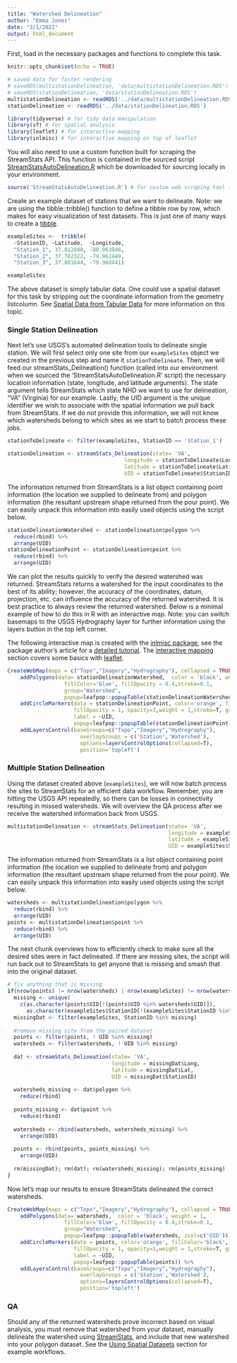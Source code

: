 ```yaml
---
title: "Watershed Delineation"
author: "Emma Jones"
date: "3/1/2022"
output: html_document
---
```


First, load in the necessary packages and functions to complete this task. 

```r
knitr::opts_chunk$set(echo = TRUE)

# saved data for faster rendering
# saveRDS(multistationDelineation, 'data/multistationDelineation.RDS')
# saveRDS(stationDelineation, 'data/stationDelineation.RDS')
multistationDelineation <- readRDS('../data/multistationDelineation.RDS')
stationDelineation <- readRDS('../data/stationDelineation.RDS')
```

```r
library(tidyverse) # for tidy data manipulation
library(sf) # for spatial analysis
library(leaflet) # for interactive mapping
library(inlmisc) # for interactive mapping on top of leaflet
```

You will also need to use a custom function built for scraping the StreamStats API. This function is contained in the sourced script [StreamStatsAutoDelineation.R](https://github.com/EmmaVJones/DEQprojects/blob/main/functions/StreamStatsAutoDelineation.R){target="_blank"} which be downloaded for sourcing locally in your environment.

```r
source('StreamStatsAutoDelineation.R') # for custom web scraping tool to hit USGS StreamStats API
```

Create an example dataset of stations that we want to delineate. Note: we are using the tibble::tribble() function to define a tibble row by row, which makes for easy visualization of test datasets. This is just one of many ways to create a [tibble](https://tibble.tidyverse.org/){target="_blank"}.

```r
exampleSites <-  tribble(
  ~StationID, ~Latitude,  ~Longitude,
  "Station_1", 37.812840, -80.063946,
  "Station_2", 37.782322, -79.961449,
  "Station_3", 37.801644, -79.968441)

exampleSites
```


The above dataset is simply tabular data. One could use a spatial dataset for this task by stripping out the coordinate information from the geometry listcolumn. See [Spatial Data from Tabular Data](#spatialDataFromTabularData) for more information on this topic.

### Single Station Delineation 

Next let's use USGS's automated delineation tools to delineate single station. We will first select only one site from our `exampleSites` object we created in the previous step and name it `stationToDelineate`. Then, we will feed our streamStats_Delineation() function (called into our environment when we sourced the 'StreamStatsAutoDelineation.R' script) the necessary location information (state, longitude, and latitude arguments). The state argument tells StreamStats which state NHD we want to use for delineation, "VA" (Virginia) for our example. Lastly, the UID argument is the unique identifier we wish to associate with the spatial information we pull back from StreamStats. If we do not provide this information, we will not know which watersheds belong to which sites as we start to batch process these jobs.

```r
stationToDelineate <- filter(exampleSites, StationID == 'Station_1')

stationDelineation <- streamStats_Delineation(state= 'VA',
                                     longitude = stationToDelineate$Longitude, 
                                     latitude = stationToDelineate$Latitude, 
                                     UID = stationToDelineate$StationID)
```

The information returned from StreamStats is a list object containing point information (the location we supplied to delineate from) and polygon information (the resultant upstream shape returned from the pour point). We can easily unpack this information into easily used objects using the script below.

```r
stationDelineationWatershed <- stationDelineation$polygon %>%
  reduce(rbind) %>%
  arrange(UID)
stationDelineationPoint <- stationDelineation$point %>%
  reduce(rbind) %>%
  arrange(UID)
```

We can plot the results quickly to verify the desired watershed was returned. StreamStats returns a watershed for the input coordinates to the best of its ability; however, the accuracy of the coordinates, datum, projection, etc. can influence the accuracy of the returned watershed. It is best practice to always review the returned watershed. Below is a minimal example of how to do this in R with an interactive map. Note: you can switch basemaps to the USGS Hydrography layer for further information using the layers button in the top left corner.

The following interactive map is created with the [inlmisc package](https://github.com/USGS-R/inlmisc){target="_blank"}, see the package author's article for a [detailed tutorial](https://waterdata.usgs.gov/blog/inlmiscmaps/){target="_blank"}. The [interactive mapping](#interactiveMapping) section covers some basics with [leaflet](https://rstudio.github.io/leaflet/){target="_blank"}.  

```r
CreateWebMap(maps = c("Topo","Imagery","Hydrography"), collapsed = TRUE) %>%
    addPolygons(data= stationDelineationWatershed,  color = 'black', weight = 1,
                  fillColor='blue', fillOpacity = 0.4,stroke=0.1,
                  group="Watershed",
                  popup=leafpop::popupTable(stationDelineationWatershed, zcol=c('UID'))) %>%
    addCircleMarkers(data = stationDelineationPoint, color='orange', fillColor='black', radius = 5,
                     fillOpacity = 1, opacity=1,weight = 1,stroke=T, group="Station",
                     label = ~UID,
                     popup=leafpop::popupTable(stationDelineationPoint)) %>%
    addLayersControl(baseGroups=c("Topo","Imagery","Hydrography"),
                       overlayGroups = c('Station','Watershed'),
                       options=layersControlOptions(collapsed=T),
                       position='topleft')

```

### Multiple Station Delineation 

Using the dataset created above (`exampleSites`), we will now batch process the sites to StreamStats for an efficient data workflow. Remember, you are hitting the USGS API repeatedly, so there can be losses in connectivity resulting in missed watersheds. We will overview the QA process after we receive the watershed information back from USGS. 


```r
multistationDelineation <- streamStats_Delineation(state= 'VA',
                                                   longitude = exampleSites$Longitude, 
                                                   latitude = exampleSites$Latitude, 
                                                   UID = exampleSites$StationID)
```

The information returned from StreamStats is a list object containing point information (the location we supplied to delineate from) and polygon information (the resultant upstream shape returned from the pour point). We can easily unpack this information into easily used objects using the script below.

```r
watersheds <- multistationDelineation$polygon %>%
  reduce(rbind) %>%
  arrange(UID)
points <- multistationDelineation$point %>%
  reduce(rbind) %>%
  arrange(UID)
```


The next chunk overviews how to efficiently check to make sure all the desired sites were in fact delineated. If there are missing sites, the script will run back out to StreamStats to get anyone that is missing and smash that into the original dataset. 
    
```r
# fix anything that is missing
if(nrow(points) != nrow(watersheds) | nrow(exampleSites) != nrow(watersheds)){
  missing <- unique(
    c(as.character(points$UID[!(points$UID %in% watersheds$UID)]),
      as.character(exampleSites$StationID[!(exampleSites$StationID %in% watersheds$UID)])))
  missingDat <- filter(exampleSites, StationID %in% missing)
  
  #remove missing site from the paired dataset
  points <- filter(points, ! UID %in% missing)
  watersheds <- filter(watersheds, ! UID %in% missing)
  
  dat <- streamStats_Delineation(state= 'VA', 
                                 longitude = missingDat$Long, 
                                 latitude = missingDat$Lat, 
                                 UID = missingDat$StationID)
  
  watersheds_missing <- dat$polygon %>%
    reduce(rbind)
  
  points_missing <- dat$point %>%
    reduce(rbind)
  
  watersheds <- rbind(watersheds, watersheds_missing) %>%
    arrange(UID)
  
  points <- rbind(points, points_missing) %>%
    arrange(UID)
  
  rm(missingDat); rm(dat); rm(watersheds_missing); rm(points_missing)
}

```
    
Now let's map our results to ensure StreamStats delineated the correct watersheds.

```r
CreateWebMap(maps = c("Topo","Imagery","Hydrography"), collapsed = TRUE) %>%
    addPolygons(data= watersheds,  color = 'black', weight = 1,
                  fillColor='blue', fillOpacity = 0.4,stroke=0.1,
                  group="Watershed",
                  popup=leafpop::popupTable(watersheds, zcol=c('UID'))) %>%
    addCircleMarkers(data = points, color='orange', fillColor='black', radius = 5,
                     fillOpacity = 1, opacity=1,weight = 1,stroke=T, group="Station",
                     label = ~UID,
                     popup=leafpop::popupTable(points)) %>%
    addLayersControl(baseGroups=c("Topo","Imagery","Hydrography"),
                       overlayGroups = c('Station','Watershed'),
                       options=layersControlOptions(collapsed=T),
                       position='topleft')
```
    
### QA

Should any of the returned watersheds prove incorrect based on visual analysis, you must remove that watershed from your dataset, manually delineate the watershed using [StreamStats](https://streamstats.usgs.gov/ss/){target="_blank"}, and include that new watershed into your polygon dataset. See the [Using Spatial Datasets](#usingSpatialDatasets) section for example workflows.